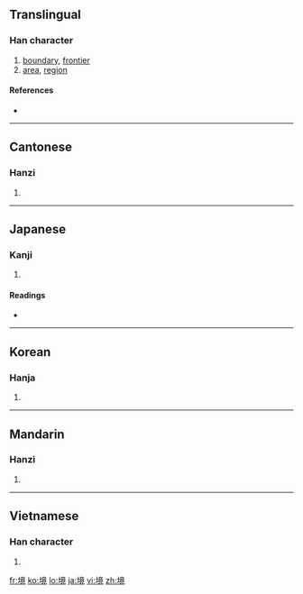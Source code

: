 ==Translingual==

===Han character===
{{Han char|rn=32|rad=土|as=11|sn=14|four=4011<sub>6</sub>|canj=土卜廿山 (GYTU)}}

# [[boundary]], [[frontier]]
# [[area]], [[region]]

====References====
* {{Han ref|kx=0237.170|dkj=05409|dj=0475.230|hdz=10482.060|uh=5883|ud=22659|bh=B9D2|bd=47570}}

----

==Cantonese==

===Hanzi===
{{yue-hanzi|jyut=|y=ging2}}

# {{defn|Cantonese|sort=土11}}

----

==Japanese==

===Kanji===
{{ja-kanji|grade=5|rs=土11}}

# {{defn|Japanese}}

====Readings====
* {{ja-readings|on=[[きょう]] (kyō), [[けい]] (kei)|kun=[[さかい]] (sakai)}}

----

==Korean==

===Hanja===
{{ko-hanja|hangeul=경|rv=gyeong|mr=kyŏng}}

# {{defn|Korean|sort=土11}}

----

==Mandarin==

===Hanzi===
{{cmn-hanzi|pin=[[jìng]] ([[jing4]])|wg=ching<sup>4</sup>}}

# {{defn|Mandarin|sort=土11}}

----

==Vietnamese==

===Han character===
{{vi-hantu|[[cảnh]]|rs=土11}}

# {{defn|Vietnamese|sort=土11}}

[[fr:境]]
[[ko:境]]
[[lo:境]]
[[ja:境]]
[[vi:境]]
[[zh:境]]
